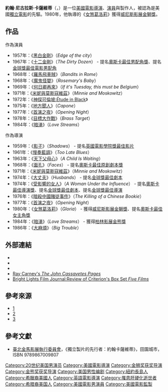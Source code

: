 {{noteTA
|T=zh-hk:尊·加沙域; zh-tw:約翰·卡薩維蒂; zh-cn:约翰·卡萨韦蒂斯;
|G1=Movie
|1=zh-hk:尊·; zh-tw:約翰·; zh-cn:约翰·;
|2=zh-hk:加沙域; zh-tw:卡薩維蒂; zh-cn:卡萨韦蒂斯;}}
{{Infobox entertainer
| type=導演
| image = John Cassavetes Edge of the City trailer 1957.jpg
| caption = 在1957年電影《[[黑白金剛|黑白金剛]]》（''Edge of the City''）預告片中
| birthname = John Nicholas Cassavetes 
| birthdate = {{birth date|1929|12|9}}
| location = [[美國|美國]][[紐約州|紐約州]][[紐約市|紐約市]]
| deathdate = {{death date and age|1989|2|3|1929|12|9|mf=y}}
| deathplace = [[美國|美國]][[加州|加州]][[洛杉磯|洛杉磯]]
| restingplace = [[洛杉磯|洛杉磯]][[西木區紀念公園墓地|西木區紀念公園墓地]]  
| restingplacecoordinates = Plot: Lot 308 Gps (Lat/Lon): 34.05882, -118.44145
| othername = Nick Colasanto
| occupation = [[演員|演員]], [[導演|導演]], [[作家|作家]], [[製作人|製作人]], [[電影編劇|電影編劇]]
| yearsactive = 1951年 - 1985年
| spouse = {{marriage|[[吉娜·羅蘭茲|吉娜·羅蘭茲]]|1954|1989}}
| children=Nick Cassavetes（1959）<br>Alexandra Cassavetes（1965）<br>Zoe R. Cassavetes（1970）
| awards = '''[[威尼斯影展|威尼斯影展]][[金獅獎|金獅獎]]'''<br>1980年 《女煞葛洛莉》<br>'''[[柏林影展|柏林影展]][[金熊獎|金熊獎]]'''<br>1984年 《暗湧》
}}
'''約翰·尼古拉斯·卡薩維蒂'''（{{lang-en|John Nicholas Cassavetes}}，{{bd|1929年|12月9日|1989年|2月3日||catIdx=}}）是一位[[美國|美國]][[電影|電影]][[導演|導演]]、[[演員|演員]]與製作人，被認為是美國[[獨立電影|獨立電影]]的先驅。1980年，他執導的《[[女煞葛洛莉|女煞葛洛莉]]》獲得[[威尼斯影展|威尼斯影展]][[金獅獎|金獅獎]]。

==作品==
作為演員
*1957年：《[[黑白金剛|黑白金剛]]》（''Edge of the city''）
*1967年：《[[十二金剛|十二金剛]]》（''The Dirty Dozen''） - 提名[[奧斯卡最佳男配角獎|奧斯卡最佳男配角獎]]、提名[[金球獎最佳電影男配角|金球獎最佳電影男配角]]
*1968年：《[[羅馬飛車賊|羅馬飛車賊]]》（''Bandits in Rome''）
*1968年：《[[魔鬼怪嬰|魔鬼怪嬰]]》（''Rosemary's Baby''）
*1969年：《[[何日卿再來|何日卿再來]]》（''If it's Tuesday, this must be Belgium''）
*1971年：《[[米妮與莫斯寇維茲|米妮與莫斯寇維茲]]》（''Minnie and Moskowitz''）
*1972年：《[[神探可伦坡|神探可倫坡:Étude in Black]]》
*1975年：《[[地方聞人|地方聞人]]》（''Capone''）
*1977年：《[[首演之夜|首演之夜]]》（''Opening Night''）
*1978年：《[[目標大作戰|目標大作戰]]》（''Brass Target''）
*1984年：《[[暗湧|暗湧]]》（''Love Streams''）

作為導演
*1959年：《[[影子(美國電影)|影子]]》（''Shadows''）  - 提名[[英國電影學院獎最佳影片|英國電影學院獎最佳影片]]
*1961年：《[[慢奏藍調|慢奏藍調]]》（''Too Late Blues ''）
*1963年：《[[天下父母心|天下父母心]]》（''A Child Is Waiting ''）
*1968年：《[[面孔(美國電影)|面孔]]》（''Faces''） - 提名[[奧斯卡最佳原創劇本獎|奧斯卡最佳原創劇本獎]]
*1971年：《[[米妮與莫斯寇維茲|米妮與莫斯寇維茲]]》（''Minnie and Moskowitz''）
*1974年：《[[大丈夫(美國電影)|大丈夫]]》（''Husbands ''） - 提名[[金球獎最佳劇本|金球獎最佳劇本]]
*1974年：《[[受影響的女人|受影響的女人]]》（''A Woman Under the Influence ''） - 提名[[奧斯卡最佳導演獎|奧斯卡最佳導演獎]]、提名[[金球獎最佳劇本|金球獎最佳劇本]]、提名[[金球獎最佳導演|金球獎最佳導演]]
*1976年：《[[暗殺中國賭徒事件|暗殺中國賭徒事件]]》（''The Killing of a Chinese Bookie ''）
*1977年：《[[首演之夜|首演之夜]]》（''Opening Night''）
*1980年：《[[女煞葛洛莉|女煞葛洛莉]]》（''Gloria''） - 獲得[[威尼斯影展|威尼斯影展]][[金獅獎|金獅獎]]、提名[[奧斯卡最佳女主角獎|奧斯卡最佳女主角獎]]
*1984年：《[[暗湧|暗湧]]》（''Love Streams''） - 獲得[[柏林影展|柏林影展]][[金熊獎|金熊獎]]
*1986年：《[[大麻煩(美國電影)|大麻煩]]》（''Big Trouble''）

==外部連結==
*{{imdb name|0001023}}
*{{ibdb|96588}}
*{{findagrave|1838}}
*[http://people.bu.edu/rcarney/cassavetes/ Ray Carney's ''The John Cassavetes Pages''] {{Wayback|url=http://people.bu.edu/rcarney/cassavetes/ |date=20100325093352 }}
*[http://www.brightlightsfilm.com/47/cassavetes.htm Bright Lights Film Journal:Review of Criterion's Box Set ''Five Films'']{{Dead link|date=2019年11月 |bot=InternetArchiveBot |fix-attempted=yes }}

==參考來源==
*[http://tghff2009.pixnet.net/blog/post/1489945] {{Wayback|url=http://tghff2009.pixnet.net/blog/post/1489945 |date=20110705091450 }}
*[http://www.funscreen.com.tw/fans.asp?F_No=591&period=233]{{dead link|date=2018年4月 |bot=InternetArchiveBot |fix-attempted=yes }}
*[http://www.funscreen.com.tw/fans.asp?period=301]{{dead link|date=2018年4月 |bot=InternetArchiveBot |fix-attempted=yes }}

==參考文獻==
* [[臺北金馬影展執行委員會|臺北金馬影展執行委員會]]，《獨立製片的先行者：約翰卡薩維蒂》，田園城市，ISBN 9789867009807
{{國家影評人協會獎最佳劇本}}
{{Authority control}}
{{DEFAULTSORT:Cassavetes, John}}
[[Category:20世纪美国男演员|Category:20世纪美国男演员]]
[[Category:美國電影導演|Category:美國電影導演]]
[[Category:金狮奖获奖导演|Category:金狮奖获奖导演]]
[[Category:金熊奖获奖导演|Category:金熊奖获奖导演]]
[[Category:美国男性编剧|Category:美国男性编剧]]
[[Category:紐約長島人|Category:紐約長島人]]
[[Category:希臘裔美國人|Category:希臘裔美國人]]
[[Category:英語電影導演|Category:英語電影導演]]
[[Category:罹患肝硬化逝世者|Category:罹患肝硬化逝世者]]
[[Category:希腊裔美国人|Category:希腊裔美国人]]
[[Category:美國電影男演員|Category:美國電影男演員]]
[[Category:美國電影監製|Category:美國電影監製]]